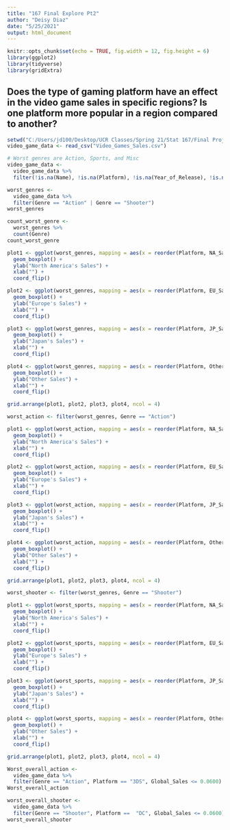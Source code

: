 ```yaml
---
title: "167 Final Explore Pt2"
author: "Deisy Diaz"
date: "5/25/2021"
output: html_document
---
```


```r
knitr::opts_chunk$set(echo = TRUE, fig.width = 12, fig.height = 6)
library(ggplot2)
library(tidyverse)
library(gridExtra)

```

## Does the type of gaming platform have an effect in the video game sales in specific regions? Is one platform more popular in a region compared to another?

```r
setwd("C:/Users/jd100/Desktop/UCR Classes/Spring 21/Stat 167/Final Project")
video_game_data <- read_csv("Video_Games_Sales.csv")

```

```r
# Worst genres are Action, Sports, and Misc
video_game_data <- 
  video_game_data %>%
  filter(!is.na(Name), !is.na(Platform), !is.na(Year_of_Release), !is.na(Genre), !is.na(Publisher), !is.na(NA_Sales), !is.na(EU_Sales), !is.na(JP_Sales), !is.na(Other_Sales), !is.na(Global_Sales))

worst_genres <-
  video_game_data %>%
  filter(Genre == "Action" | Genre == "Shooter")
worst_genres

```




```r

count_worst_genre <- 
  worst_genres %>%
  count(Genre)
count_worst_genre

plot1 <- ggplot(worst_genres, mapping = aes(x = reorder(Platform, NA_Sales, FUN = median), y = NA_Sales)) +
  geom_boxplot() +
  ylab("North America's Sales") +
  xlab("") +
  coord_flip()

plot2 <- ggplot(worst_genres, mapping = aes(x = reorder(Platform, EU_Sales, FUN = median), y = EU_Sales)) +
  geom_boxplot() +
  ylab("Europe's Sales") +
  xlab("") +
  coord_flip()

plot3 <- ggplot(worst_genres, mapping = aes(x = reorder(Platform, JP_Sales, FUN = median), y = JP_Sales)) +
  geom_boxplot() +
  ylab("Japan's Sales") +
  xlab("") +
  coord_flip()

plot4 <- ggplot(worst_genres, mapping = aes(x = reorder(Platform, Other_Sales, FUN = median), y = Other_Sales)) +
  geom_boxplot() +
  ylab("Other Sales") +
  xlab("") +
  coord_flip()

grid.arrange(plot1, plot2, plot3, plot4, ncol = 4)

```


```r

worst_action <- filter(worst_genres, Genre == "Action")

plot1 <- ggplot(worst_action, mapping = aes(x = reorder(Platform, NA_Sales, FUN = median), y = NA_Sales)) +
  geom_boxplot() +
  ylab("North America's Sales") +
  xlab("") +
  coord_flip()

plot2 <- ggplot(worst_action, mapping = aes(x = reorder(Platform, EU_Sales, FUN = median), y = EU_Sales)) +
  geom_boxplot() +
  ylab("Europe's Sales") +
  xlab("") +
  coord_flip()

plot3 <- ggplot(worst_action, mapping = aes(x = reorder(Platform, JP_Sales, FUN = median), y = JP_Sales)) +
  geom_boxplot() +
  ylab("Japan's Sales") +
  xlab("") +
  coord_flip()

plot4 <- ggplot(worst_action, mapping = aes(x = reorder(Platform, Other_Sales, FUN = median), y = Other_Sales)) +
  geom_boxplot() +
  ylab("Other Sales") +
  xlab("") +
  coord_flip()

grid.arrange(plot1, plot2, plot3, plot4, ncol = 4)


```




```r

worst_shooter <- filter(worst_genres, Genre == "Shooter")

plot1 <- ggplot(worst_sports, mapping = aes(x = reorder(Platform, NA_Sales, FUN = median), y = NA_Sales)) +
  geom_boxplot() +
  ylab("North America's Sales") +
  xlab("") +
  coord_flip()

plot2 <- ggplot(worst_sports, mapping = aes(x = reorder(Platform, EU_Sales, FUN = median), y = EU_Sales)) +
  geom_boxplot() +
  ylab("Europe's Sales") +
  xlab("") +
  coord_flip()

plot3 <- ggplot(worst_sports, mapping = aes(x = reorder(Platform, JP_Sales, FUN = median), y = JP_Sales)) +
  geom_boxplot() +
  ylab("Japan's Sales") +
  xlab("") +
  coord_flip()

plot4 <- ggplot(worst_sports, mapping = aes(x = reorder(Platform, Other_Sales, FUN = median), y = Other_Sales)) +
  geom_boxplot() +
  ylab("Other Sales") +
  xlab("") +
  coord_flip()

grid.arrange(plot1, plot2, plot3, plot4, ncol = 4)


```


```r

Worst_overall_action <- 
  video_game_data %>%
  filter(Genre == "Action", Platform == "3DS", Global_Sales <= 0.0600)
Worst_overall_action

worst_overall_shooter <- 
  video_game_data %>%
  filter(Genre == "Shooter", Platform ==  "DC", Global_Sales <= 0.0600)
worst_overall_shooter
```


